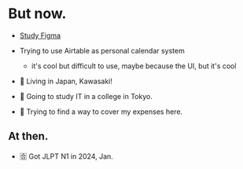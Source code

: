 # But now.

- [Study Figma](./1project/study-figma.mdx)

- Trying to use Airtable as personal calendar system
  - it's cool but difficult to use, maybe because the UI, but it's cool

- 🗾 Living in Japan, Kawasaki!
- 🧙 Going to study IT in a college in Tokyo.
- 🍙 Trying to find a way to cover my expenses here.

## At then.

- 🈴 Got JLPT N1 in 2024, Jan.
